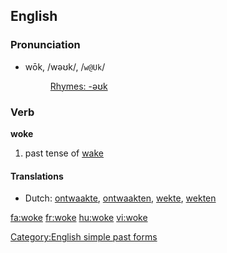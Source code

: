 ==English==

===Pronunciation===
* wōk, /wəʊk/, /<tt>w@Uk</tt>/
*: [[Rhymes:English:-əʊk|Rhymes: -əʊk]]

===Verb===
'''woke'''

# past tense of [[wake]]

====Translations====
* Dutch: [[ontwaakte]], [[ontwaakten]], [[wekte]], [[wekten]]

[[Category:English simple past forms]]

[[fa:woke]]
[[fr:woke]]
[[hu:woke]]
[[vi:woke]]
